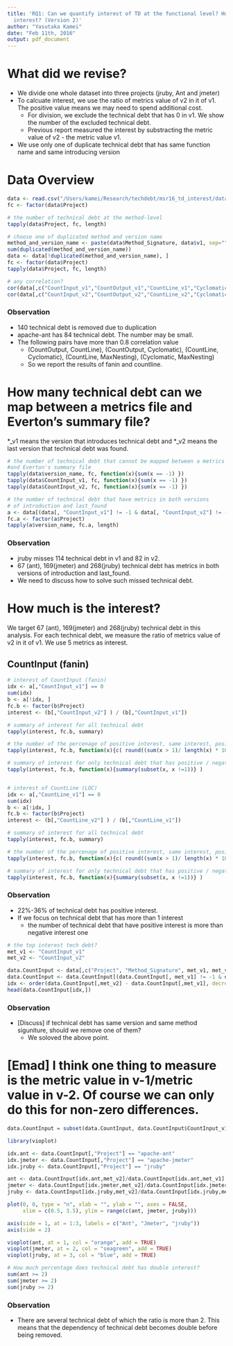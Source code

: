 ```yaml
---
title: 'RQ1: Can we quantify interest of TD at the functional level? How much is the
  interest? (Version 2)'
author: "Yasutaka Kamei"
date: "Feb 11th, 2016"
output: pdf_document
---
```


# What did we revise?
- We divide one whole dataset into three projects (jruby, Ant and jmeter)
- To calcuate interest, we use the ratio of metrics value of v2 in it of v1. The positive value means we may need to spend additional cost.
    - For division, we exclude the technical debt that has 0 in v1. We show the number of the excluded technical debt.
    - Previous report measured the interest by substracting the metric value of v2 - the metric value v1.
- We use only one of duplicate technical debt that has same function name and same introducing version

# Data Overview
```r
data <- read.csv("/Users/kamei/Research/techdebt/msr16_td_interest/datasets/CSV/technical_debt_summary.csvinterest.ssv", sep="#")
fc <- factor(data$Project)

# the number of technical debt at the method-level
tapply(data$Project, fc, length)

# choose one of duplicated method and version name
method_and_version_name <- paste(data$Method_Signature, data$v1, sep="")
sum(duplicated(method_and_version_name))
data <- data[!duplicated(method_and_version_name), ] 
fc <- factor(data$Project)
tapply(data$Project, fc, length)

# any correlation?
cor(data[,c("CountInput_v1","CountOutput_v1","CountLine_v1","Cyclomatic_v1","MaxNesting_v1")],method="spearman")
cor(data[,c("CountInput_v2","CountOutput_v2","CountLine_v2","Cyclomatic_v2","MaxNesting_v2")],method="spearman")
```

### Observation
- 140 technical debt is removed due to duplication
- apache-ant has 84 technical debt. The number may be small.
- The following pairs have more than 0.8 correlation value
    - (CountOutput, CountLine), (CountOutput, Cyclomatic), (CountLine, Cyclomatic), (CountLine, MaxNesting), (Cyclomatic, MaxNesting)
    - So we report the results of fanin and countline.

# How many technical debt can we map between a metrics file and Everton's summary file?
*_v1 means the version that introduces technical debt and *_v2 means the last version that technical debt was found.

```r
# the number of technical debt that cannot be mapped between a metrics file
#and Everton's summary file
tapply(data$version_name, fc, function(x){sum(x == -1) })
tapply(data$CountInput_v1, fc, function(x){sum(x == -1) })
tapply(data$CountInput_v2, fc, function(x){sum(x == -1) })

# the number of technical debt that have metrics in both versions
# of introduction and last_found
a <- data[(data[, "CountInput_v1"] != -1 & data[, "CountInput_v2"] != -1), ]
fc.a <- factor(a$Project)
tapply(a$version_name, fc.a, length)
```

### Observation
- jruby misses 114 technical debt in v1 and 82 in v2.
- 67 (ant), 169(jmeter) and 268(jruby) technical debt has metrics in both versions of introduction and last_found.
- We need to discuss how to solve such missed technical debt.

# How much is the interest?
We target 67 (ant), 169(jmeter) and 268(jruby) technical debt in this analysis.
For each technical debt, we measure the ratio of metrics value of v2 in it of v1. We use 5 metrics as interest.

## CountInput (fanin)
```r
# interest of CountInput (fanin)
idx <- a[,"CountInput_v1"] == 0
sum(idx)
b <- a[!idx, ]
fc.b <- factor(b$Project)
interest <- (b[,"CountInput_v2"] ) / (b[,"CountInput_v1"])

# summary of interest for all technical debt
tapply(interest, fc.b, summary)

# the number of the percenage of positive interest, same interest, positive interest, negative interest
tapply(interest, fc.b, function(x){c( round((sum(x > 1)/ length(x) * 100)), sum(x==1), sum(x > 1), sum(x < 1)) } )

# summary of interest for only technical debt that has positive / negative value.
tapply(interest, fc.b, function(x){summary(subset(x, x !=1))} )


# interest of CountLine (LOC)
idx <- a[,"CountLine_v1"] == 0
sum(idx)
b <- a[!idx, ]
fc.b <- factor(b$Project)
interest <- (b[,"CountLine_v2"] ) / (b[,"CountLine_v1"])

# summary of interest for all technical debt
tapply(interest, fc.b, summary)

# the number of the percenage of positive interest, same interest, positive interest, negative interest
tapply(interest, fc.b, function(x){c( round((sum(x > 1)/ length(x) * 100)), sum(x==1), sum(x > 1), sum(x < 1)) } )

# summary of interest for only technical debt that has positive / negative value.
tapply(interest, fc.b, function(x){summary(subset(x, x !=1))} )
```

### Observation
- 22%-36% of technical debt has positive interest.
- If we focus on technical debt that has more than 1 interest
    - the number of technical debt that have positive interest is more than negative interest one

```r
# the top interest tech debt?
met_v1 <- "CountInput_v1"
met_v2 <- "CountInput_v2"

data.CountInput <- data[,c("Project", "Method_Signature", met_v1, met_v2)]
data.CountInput <- data.CountInput[(data.CountInput[, met_v1] != -1 & data.CountInput[, met_v2] != -1), ]
idx <- order(data.CountInput[,met_v2] - data.CountInput[,met_v1], decreasing = T)
head(data.CountInput[idx,])
```

### Observation
- [Discuss] if technical debt has same version and same method siguniture, should we remove one of them?
    - We soloved the above point.

# [Emad]  I think one thing to measure is the metric value in v-1/metric value in v-2. Of course we can only do this for non-zero differences.

```r
data.CountInput = subset(data.CountInput, data.CountInput$CountInput_v1 !=0)

library(vioplot)

idx.ant <- data.CountInput[,"Project"] == "apache-ant"
idx.jmeter <- data.CountInput[,"Project"] == "apache-jmeter"
idx.jruby <- data.CountInput[,"Project"] == "jruby"

ant <- data.CountInput[idx.ant,met_v2]/data.CountInput[idx.ant,met_v1]
jmeter <- data.CountInput[idx.jmeter,met_v2]/data.CountInput[idx.jmeter,met_v1]
jruby <- data.CountInput[idx.jruby,met_v2]/data.CountInput[idx.jruby,met_v1]

plot(0, 0, type = "n", xlab = "", ylab = "", axes = FALSE,
     xlim = c(0.5, 3.5), ylim = range(c(ant, jmeter, jruby)))

axis(side = 1, at = 1:3, labels = c("Ant", "Jmeter", "jruby"))
axis(side = 2)                                     

vioplot(ant, at = 1, col = "orange", add = TRUE)
vioplot(jmeter, at = 2, col = "seagreen", add = TRUE)
vioplot(jruby, at = 3, col = "blue", add = TRUE)

# How much percentage does technical debt has double interest?
sum(ant >= 2)
sum(jmeter >= 2)
sum(jruby >= 2)
```

### Observation
- There are several technical debt of which the ratio is more than 2. This means that the dependency of technical debt becomes double before being removed.


